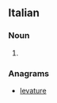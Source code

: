 ==Italian==

===Noun===
{{head|it|plural|g=f}}

# {{plural of|velatura|lang=it}}

===Anagrams===
* [[levature#Italian|levature]]